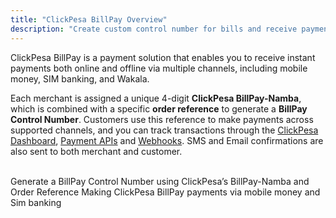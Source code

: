```yaml
---
title: "ClickPesa BillPay Overview"
description: "Create custom control number for bills and receive payments from mobile money wallets and bank"
---
```


ClickPesa BillPay is a payment solution that enables you to receive instant payments both online and offline via multiple channels,
including mobile money, SIM banking, and Wakala.

Each merchant is assigned a unique 4-digit **ClickPesa BillPay-Namba**, which is combined with a
specific **order reference** to generate a **BillPay Control Number**.
Customers use this reference to make payments across supported channels, and you can track transactions through the [ClickPesa Dashboard](#), [Payment APIs](/api-reference/collection/querying-for-payments/querying-for-payments) and [Webhooks](/home/webhooks).
SMS and Email confirmations are also sent to both merchant and customer.

<br/>
<CardGroup cols={2}>
<Card
   title="Generating a BillPay Control Number"
   icon="link"
   href="/bill-pay/generating-control-number"
>
Generate a BillPay Control Number using ClickPesa’s BillPay-Namba and Order Reference
</Card>
<Card
   title="Making Payments Using ClickPesa BillPay"
   icon="link"
   href="/bill-pay/making-payment"
>
 Making ClickPesa BillPay payments via mobile money and Sim banking
</Card>
</CardGroup>